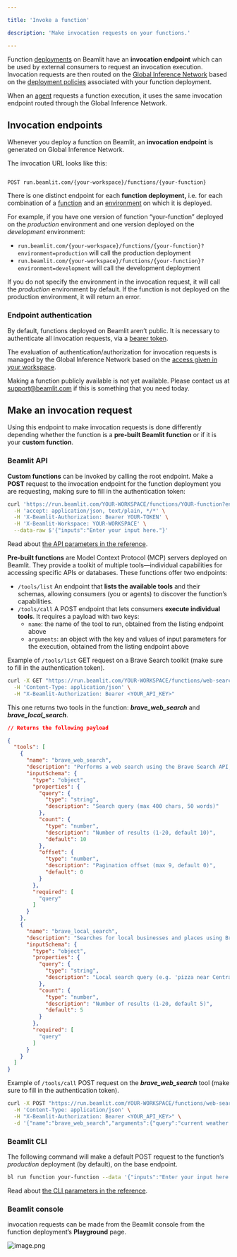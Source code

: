 ```yaml
---

title: 'Invoke a function'

description: 'Make invocation requests on your functions.'

---
```


Function [deployments](Overview%2015347e47b1ea8038813fef14c49dfd5e) on Beamlit have an **invocation endpoint** which can be used by external consumers to request an invocation execution. Invocation requests are then routed on the [Global Inference Network](../Models/Global-Inference-Network%2013847e47b1ea8199a2b3fa9c62f9e09e) based on the [deployment policies](../Model-Governance/Policies) associated with your function deployment. 

When an [agent](../Agents/Overview) requests a function execution, it uses the same invocation endpoint routed through the Global Inference Network.

## Invocation endpoints

Whenever you deploy a function on Beamlit, an **invocation endpoint** is generated on Global Inference Network.

The invocation URL looks like this:

```http Query function

POST run.beamlit.com/{your-workspace}/functions/{your-function}

```

There is one distinct endpoint for each **function deployment,** i.e. for each combination of a [function](Overview%2015347e47b1ea8038813fef14c49dfd5e) and an [environment](../Model-Governance/Environments) on which it is deployed. 

For example, if you have one version of function “your-function” deployed on the *production* environment and one version deployed on the *development* environment:

- `run.beamlit.com/{your-workspace}/functions/{your-function}?environment=production` will call the production deployment
- `run.beamlit.com/{your-workspace}/functions/{your-function}?environment=development` will call the development deployment

If you do not specify the environment in the invocation request, it will call the *production* environment by default. If the function is not deployed on the production environment, it will return an error.

### Endpoint authentication

By default, functions deployed on Beamlit aren’t public. It is necessary to authenticate all invocation requests, via a [bearer token](../Security/Access-tokens).

The evaluation of authentication/authorization for invocation requests is managed by the Global Inference Network based on the [access given in your workspace](../Security/Workspace-access-control).

<Info>Making a function publicly available is not yet available. Please contact us at [support@beamlit.com](mailto:support@beamlit.com) if this is something that you need today.</Info>

## Make an invocation request

Using this endpoint to make invocation requests is done differently depending whether the function is a **pre-built Beamlit function** or if it is your **custom function**.

### Beamlit API

**Custom functions** can be invoked by calling the root endpoint. Make a **POST** request to the invocation endpoint for the function deployment you are requesting, making sure to fill in the authentication token:

```bash
curl 'https://run.beamlit.com/YOUR-WORKSPACE/functions/YOUR-function?environment=YOUR-ENVIRONMENT' \
  -H 'accept: application/json, text/plain, */*' \
  -H 'X-Beamlit-Authorization: Bearer YOUR-TOKEN' \
  -H 'X-Beamlit-Workspace: YOUR-WORKSPACE' \
  --data-raw $'{"inputs":"Enter your input here."}'
```

<Info>Read about [the API parameters in the reference](https://docs.beamlit.com/api-reference/inference).</Info>

**Pre-built functions** are Model Context Protocol (MCP) servers deployed on Beamlit. They provide a toolkit of multiple tools—individual capabilities for accessing specific APIs or databases. These functions offer two endpoints:

- `/tools/list` An endpoint that **lists the available tools** and their schemas, allowing consumers (you or agents) to discover the function’s capabilities.
- `/tools/call` A POST endpoint that lets consumers **execute individual tools**. It requires a payload with two keys:
    - `name`: the name of the tool to run, obtained from the listing endpoint above
    - `arguments`: an object with the key and values of input parameters for the execution, obtained from the listing endpoint above

Example of `/tools/list` GET request on a Brave Search toolkit (make sure to fill in the authentication token).

```bash
curl -X GET "https://run.beamlit.com/YOUR-WORKSPACE/functions/web-search/tools/list" \
  -H 'Content-Type: application/json' \
  -H "X-Beamlit-Authorization: Bearer <YOUR_API_KEY>"
```

This one returns two tools in the function: ***brave_web_search*** and ***brave_local_search***.

```json
// Returns the following payload

{
  "tools": [
    {
      "name": "brave_web_search",
      "description": "Performs a web search using the Brave Search API, ideal for general queries, news, articles, and online content. Use this for broad information gathering, recent events, or when you need diverse web sources. Supports pagination, content filtering, and freshness controls. Maximum 20 results per request, with offset for pagination. ",
      "inputSchema": {
        "type": "object",
        "properties": {
          "query": {
            "type": "string",
            "description": "Search query (max 400 chars, 50 words)"
          },
          "count": {
            "type": "number",
            "description": "Number of results (1-20, default 10)",
            "default": 10
          },
          "offset": {
            "type": "number",
            "description": "Pagination offset (max 9, default 0)",
            "default": 0
          }
        },
        "required": [
          "query"
        ]
      }
    },
    {
      "name": "brave_local_search",
      "description": "Searches for local businesses and places using Brave's Local Search API. Best for queries related to physical locations, businesses, restaurants, services, etc. Returns detailed information including:\n- Business names and addresses\n- Ratings and review counts\n- Phone numbers and opening hours\nUse this when the query implies 'near me' or mentions specific locations. Automatically falls back to web search if no local results are found.",
      "inputSchema": {
        "type": "object",
        "properties": {
          "query": {
            "type": "string",
            "description": "Local search query (e.g. 'pizza near Central Park')"
          },
          "count": {
            "type": "number",
            "description": "Number of results (1-20, default 5)",
            "default": 5
          }
        },
        "required": [
          "query"
        ]
      }
    }
  ]
}
```

Example of `/tools/call` POST request on the ***brave_web_search*** tool (make sure to fill in the authentication token).

```bash
curl -X POST "https://run.beamlit.com/YOUR-WORKSPACE/functions/web-search/tools/call" \
  -H 'Content-Type: application/json' \
  -H "X-Beamlit-Authorization: Bearer <YOUR_API_KEY>" \
  -d '{"name":"brave_web_search","arguments":{"query":"current weather in San Francisco"}}'
```

### Beamlit CLI

The following command will make a default POST request to the function’s *production* deployment (by default), on the base endpoint.

```bash
bl run function your-function --data '{"inputs":"Enter your input here."}'
```

<Info>Read about [the CLI parameters in the reference](https://docs.beamlit.com/cli-reference/beamlit_run).</Info>

### Beamlit console

invocation requests can be made from the Beamlit console from the function deployment’s **Playground** page.

![image.png](Invoke-functions/image.png)